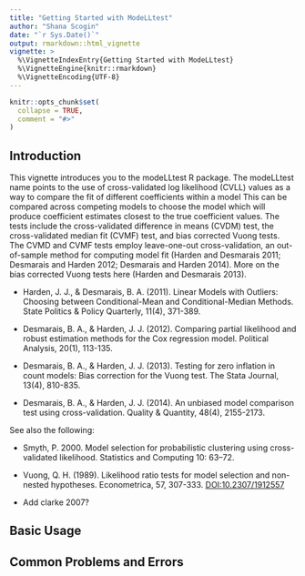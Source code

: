 ```yaml
---
title: "Getting Started with ModeLLtest"
author: "Shana Scogin"
date: "`r Sys.Date()`"
output: rmarkdown::html_vignette
vignette: >
  %\VignetteIndexEntry{Getting Started with ModeLLtest}
  %\VignetteEngine{knitr::rmarkdown}
  %\VignetteEncoding{UTF-8}
---
```


```r
knitr::opts_chunk$set(
  collapse = TRUE,
  comment = "#>"
)
```

## Introduction
This vignette introduces you to the modeLLtest R package. The modeLLtest name points to the use of cross-validated log likelihood (CVLL) values as a way to compare the fit of different coefficients within a model This can be compared across competing models to choose the model which will produce coefficient estimates closest to the true coefficient values. The tests include the cross-validated difference in means (CVDM) test, the cross-validated median fit (CVMF) test, and bias corrected Vuong tests. The CVMD and CVMF tests employ leave-one-out cross-validation, an out-of-sample method for computing model fit (Harden and Desmarais 2011; Desmarais and Harden 2012; Desmarais and Harden 2014). More on the bias corrected Vuong tests here (Harden and Desmarais 2013).

* Harden, J. J., & Desmarais, B. A. (2011). Linear Models with Outliers: Choosing between Conditional-Mean and Conditional-Median Methods. State Politics & Policy Quarterly, 11(4), 371-389.

* Desmarais, B. A., & Harden, J. J. (2012). Comparing partial likelihood and robust estimation methods for the Cox regression model. Political Analysis, 20(1), 113-135.

* Desmarais, B. A., & Harden, J. J. (2013). Testing for zero inflation in count models: Bias correction for the Vuong test. The Stata Journal, 13(4), 810-835.

* Desmarais, B. A., & Harden, J. J. (2014). An unbiased model comparison test using cross-validation. Quality & Quantity, 48(4), 2155-2173.

See also the following:

* Smyth, P. 2000. Model selection for probabilistic clustering using cross-validated likelihood. Statistics and Computing 10: 63–72.

* Vuong, Q. H. (1989). Likelihood ratio tests for model selection and non-nested hypotheses. Econometrica, 57, 307-333. <DOI:10.2307/1912557>

* Add clarke 2007?

## Basic Usage

## Common Problems and Errors
